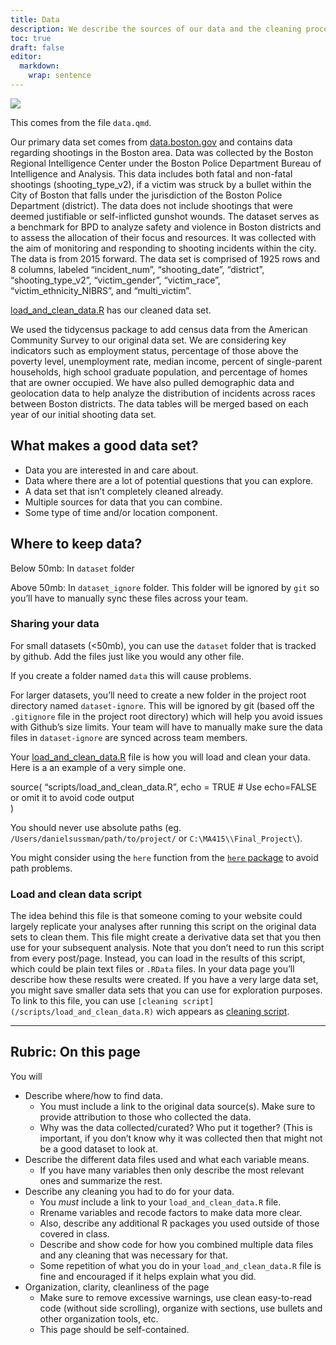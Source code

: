```yaml
---
title: Data
description: We describe the sources of our data and the cleaning process.
toc: true
draft: false
editor: 
  markdown: 
    wrap: sentence
---
```


![](images/data-import-cheatsheet-thumbs.png)

This comes from the file `data.qmd`.

  Our primary data set comes from [data.boston.gov](https://data.boston.gov/dataset/shootings/resource/73c7e069-701f-4910-986d-b950f46c91a1?inner_span=True) and contains data regarding shootings in the Boston area. Data was collected by the Boston Regional Intelligence Center under the Boston Police Department Bureau of Intelligence and Analysis. This data includes both fatal and non-fatal shootings (shooting_type_v2), if a victim was struck by a bullet within the City of Boston that falls under the jurisdiction of the Boston Police Department (district). The data does not include shootings that were deemed justifiable or self-inflicted gunshot wounds. The dataset serves as a benchmark for BPD to analyze safety and violence in Boston districts and to assess the allocation of their focus and resources. It was collected with the aim of monitoring and responding to shooting incidents within the city. The data is from 2015 forward.
	The data set is comprised of 1925 rows and 8 columns, labeled “incident_num”, “shooting_date”, “district”, “shooting_type_v2”, “victim_gender”, “victim_race”, “victim_ethnicity_NIBRS”, and “multi_victim”. 

[load_and_clean_data.R](/scripts/load_and_clean_data.R) has our cleaned data set.

We used the tidycensus package to add census data from the American Community Survey to our original data set. We are considering key indicators such as employment status, percentage of those above the poverty level, unemployment rate, median income, percent of single-parent households, high school graduate population, and percentage of homes that are owner occupied. We have also pulled demographic data and geolocation data to help analyze the distribution of incidents across races between Boston districts. The data tables will be merged based on each year of our initial shooting data set.

## What makes a good data set?

-   Data you are interested in and care about.
-   Data where there are a lot of potential questions that you can explore.
-   A data set that isn't completely cleaned already.
-   Multiple sources for data that you can combine.
-   Some type of time and/or location component.

## Where to keep data?

Below 50mb: In `dataset` folder

Above 50mb: In `dataset_ignore` folder.
This folder will be ignored by `git` so you'll have to manually sync these files across your team.

### Sharing your data

For small datasets (\<50mb), you can use the `dataset` folder that is tracked by github.
Add the files just like you would any other file.

If you create a folder named `data` this will cause problems.

For larger datasets, you'll need to create a new folder in the project root directory named `dataset-ignore`.
This will be ignored by git (based off the `.gitignore` file in the project root directory) which will help you avoid issues with Github's size limits.
Your team will have to manually make sure the data files in `dataset-ignore` are synced across team members.

Your [load_and_clean_data.R](/scripts/load_and_clean_data.R) file is how you will load and clean your data.
Here is a an example of a very simple one.

source( "scripts/load_and_clean_data.R", echo = TRUE \# Use echo=FALSE or omit it to avoid code output\
)

You should never use absolute paths (eg. `/Users/danielsussman/path/to/project/` or `C:\MA415\\Final_Project\`).

You might consider using the `here` function from the [`here` package](https://here.r-lib.org/articles/here.html) to avoid path problems.

### Load and clean data script

The idea behind this file is that someone coming to your website could largely replicate your analyses after running this script on the original data sets to clean them.
This file might create a derivative data set that you then use for your subsequent analysis.
Note that you don't need to run this script from every post/page.
Instead, you can load in the results of this script, which could be plain text files or `.RData` files.
In your data page you'll describe how these results were created.
If you have a very large data set, you might save smaller data sets that you can use for exploration purposes.
To link to this file, you can use `[cleaning script](/scripts/load_and_clean_data.R)` wich appears as [cleaning script](/scripts/load_and_clean_data.R).

------------------------------------------------------------------------

## Rubric: On this page

You will

-   Describe where/how to find data.
    -   You must include a link to the original data source(s). Make sure to provide attribution to those who collected the data.
    -   Why was the data collected/curated? Who put it together? (This is important, if you don't know why it was collected then that might not be a good dataset to look at.
-   Describe the different data files used and what each variable means.
    -   If you have many variables then only describe the most relevant ones and summarize the rest.
-   Describe any cleaning you had to do for your data.
    -   You *must* include a link to your `load_and_clean_data.R` file.
    -   Rrename variables and recode factors to make data more clear.
    -   Also, describe any additional R packages you used outside of those covered in class.
    -   Describe and show code for how you combined multiple data files and any cleaning that was necessary for that.
    -   Some repetition of what you do in your `load_and_clean_data.R` file is fine and encouraged if it helps explain what you did.
-   Organization, clarity, cleanliness of the page
    -   Make sure to remove excessive warnings, use clean easy-to-read code (without side scrolling), organize with sections, use bullets and other organization tools, etc.
    -   This page should be self-contained.

